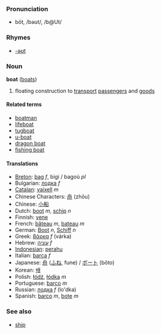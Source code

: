 ===Pronunciation===
*bōt, /bəʊt/, /b@Ut/

===Rhymes===
*[[Rhymes:English:-əʊt|-əʊt]]

=== Noun ===
'''boat''' ([[boats]])

#floating construction to [[transport]] [[passengers]] and [[goods]]

====Related terms====
*[[boatman]]
*[[lifeboat]]
*[[tugboat]]
*[[u-boat]]
*[[dragon boat]]
*[[fishing boat]]

==== Translations ====
*[[Breton]]: [[bag]] ''f'', bigi / bagoù ''pl''
*Bulgarian: [[лодка]] ''f''
*[[Catalan]]: [[vaixell]] ''m''
*Chinese Characters: [[舟]] (zhōu)
*Chinese: [[小船]]
*Dutch: [[boot]] ''m'', [[schip]] ''n''
*Finnish: [[vene]]
*French: [[bâteau]] ''m'', [[bateau]] ''m''
*German: [[Boot]] ''n'', [[Schiff]] ''n''
*Greek: [[βάρκα]] ''f'' (v&aacute;rka)
*Hebrew: [[עוניה]] ''f''
*[[Indonesian]]: [[perahu]]
*Italian: [[barca]] ''f''
*Japanese: [[舟]] ([[ふね]], fune) / [[ボート]] (bōto)
*Korean: [[배]]
*Polish: [[łódź]], [[łódka]] ''m''
*Portuguese: [[barco]] ''m''
*Russian: [[лодка]] ''f'' (lo'dka)
*Spanish: [[barco]] ''m'', [[bote]] ''m''

===See also===
*[[ship]]<!-- is this ever a synonym? -->